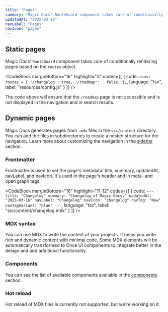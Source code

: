 ```yaml
---
title: "Pages"
summary: "Magic Docs' RouteGuard component takes care of conditionally rendering pages based on your settings."
updatedAt: "2025-03-16"
navLabel: "Pages"
navIcon: "pages"
---
```


## Static pages

Magic Docs' `RouteGuard` component takes care of conditionally rendering pages based on the `routes` object.

<CodeBlock
    marginBottom="16"
    highlight="3"
    codes={[
  {
    code:
`const routes = {
    '/changelog': true,
    '/roadmap':   false,
};`,
    language: "tsx",
    label: "resources/config.js"
  }
]} />

The code above will ensure that the `/roadmap` page is not accessible and is not displayed in the navigation and in search results.

## Dynamic pages

Magic Docs generates pages from `.mdx` files in the `src/content` directory. You can add the files in subdirectories to create a nested structure for the navigation. Learn more about customizing the navigation in the [sidebar](/magic-docs/sidebar) section.

### Frontmatter

Frontmatter is used to set the page's metadata: title, summary, updatedAt, navLabel, and navIcon. It's used in the page's header and in meta- and open graph tags.

<CodeBlock
    marginBottom="16"
    highlight="11-12"
    codes={[
      {
        code:
`---
title: "Changelog"
summary: "Changelog of Magic Docs."
updatedAt: "2025-03-16"
navLabel: "Changelog"
navIcon: "changelog"
navTag: "New"
navTagVariant: "blue"
---`,
        language: "tsx",
        label: "src/content/changelog.mdx"
      }
    ]}
/>

### MDX syntax

You can use MDX to write the content of your projects. It helps you write rich and dynamic content with minimal code. Some MDX elements will be automatically transformed to Once UI components to integrate better in the design and add additional functionality.

### Components

You can see the list of available components available in the [components](/magic-docs/components) section.

### Hot reload

Hot reload of MDX files is currently not supported, but we're working on it.